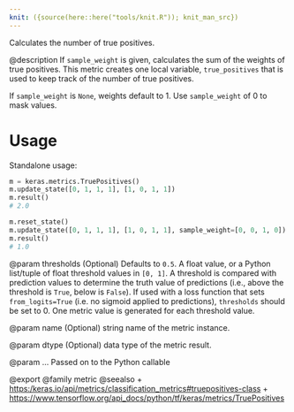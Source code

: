 ```yaml
---
knit: ({source(here::here("tools/knit.R")); knit_man_src})
---
```

Calculates the number of true positives.

@description
If `sample_weight` is given, calculates the sum of the weights of
true positives. This metric creates one local variable, `true_positives`
that is used to keep track of the number of true positives.

If `sample_weight` is `None`, weights default to 1.
Use `sample_weight` of 0 to mask values.

# Usage
Standalone usage:

```python
m = keras.metrics.TruePositives()
m.update_state([0, 1, 1, 1], [1, 0, 1, 1])
m.result()
# 2.0
```

```python
m.reset_state()
m.update_state([0, 1, 1, 1], [1, 0, 1, 1], sample_weight=[0, 0, 1, 0])
m.result()
# 1.0
```

@param thresholds
(Optional) Defaults to `0.5`. A float value, or a Python
list/tuple of float threshold values in `[0, 1]`. A threshold is
compared with prediction values to determine the truth value of
predictions (i.e., above the threshold is `True`, below is `False`).
If used with a loss function that sets `from_logits=True` (i.e. no
sigmoid applied to predictions), `thresholds` should be set to 0.
One metric value is generated for each threshold value.

@param name
(Optional) string name of the metric instance.

@param dtype
(Optional) data type of the metric result.

@param ...
Passed on to the Python callable

@export
@family metric
@seealso
+ <https:/keras.io/api/metrics/classification_metrics#truepositives-class>
+ <https://www.tensorflow.org/api_docs/python/tf/keras/metrics/TruePositives>
